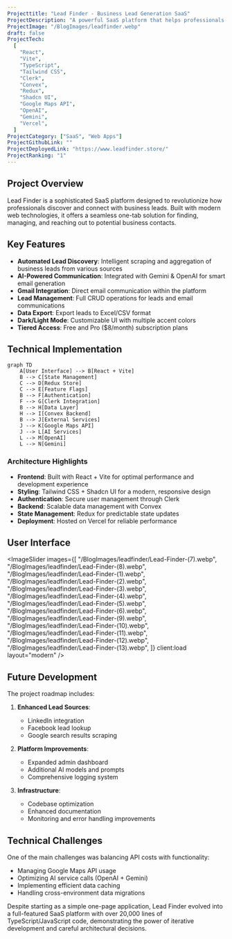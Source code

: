 ```yaml
---
Projecttitle: "Lead Finder - Business Lead Generation SaaS"
ProjectDescription: "A powerful SaaS platform that helps professionals discover and connect with business leads. Features AI-powered email generation, Gmail integration, and automated lead scraping."
ProjectImage: "/BlogImages/leadfinder.webp"
draft: false
ProjectTech:
  [
    "React",
    "Vite",
    "TypeScript",
    "Tailwind CSS",
    "Clerk",
    "Convex",
    "Redux",
    "Shadcn UI",
    "Google Maps API",
    "OpenAI",
    "Gemini",
    "Vercel",
  ]
ProjectCategory: ["SaaS", "Web Apps"]
ProjectGithubLink: ""
ProjectDeployedLink: "https://www.leadfinder.store/"
ProjectRanking: "1"
---
```



## Project Overview

Lead Finder is a sophisticated SaaS platform designed to revolutionize how professionals discover and connect with business leads. Built with modern web technologies, it offers a seamless one-tab solution for finding, managing, and reaching out to potential business contacts.

## Key Features

- **Automated Lead Discovery**: Intelligent scraping and aggregation of business leads from various sources
- **AI-Powered Communication**: Integrated with Gemini & OpenAI for smart email generation
- **Gmail Integration**: Direct email communication within the platform
- **Lead Management**: Full CRUD operations for leads and email communications
- **Data Export**: Export leads to Excel/CSV format
- **Dark/Light Mode**: Customizable UI with multiple accent colors
- **Tiered Access**: Free and Pro ($8/month) subscription plans

## Technical Implementation

```mermaid
graph TD
    A[User Interface] --> B[React + Vite]
    B --> C[State Management]
    C --> D[Redux Store]
    C --> E[Feature Flags]
    B --> F[Authentication]
    F --> G[Clerk Integration]
    B --> H[Data Layer]
    H --> I[Convex Backend]
    B --> J[External Services]
    J --> K[Google Maps API]
    J --> L[AI Services]
    L --> M[OpenAI]
    L --> N[Gemini]
```

### Architecture Highlights

- **Frontend**: Built with React + Vite for optimal performance and development experience
- **Styling**: Tailwind CSS + Shadcn UI for a modern, responsive design
- **Authentication**: Secure user management through Clerk
- **Backend**: Scalable data management with Convex
- **State Management**: Redux for predictable state updates
- **Deployment**: Hosted on Vercel for reliable performance

## User Interface

<ImageSlider
  images={[
    "/BlogImages/leadfinder/Lead-Finder-(7).webp",
    "/BlogImages/leadfinder/Lead-Finder-(8).webp",
    "/BlogImages/leadfinder/Lead-Finder-(1).webp",
    "/BlogImages/leadfinder/Lead-Finder-(2).webp",
    "/BlogImages/leadfinder/Lead-Finder-(3).webp",
    "/BlogImages/leadfinder/Lead-Finder-(4).webp",
    "/BlogImages/leadfinder/Lead-Finder-(5).webp",
    "/BlogImages/leadfinder/Lead-Finder-(6).webp",
    "/BlogImages/leadfinder/Lead-Finder-(9).webp",
    "/BlogImages/leadfinder/Lead-Finder-(10).webp",
    "/BlogImages/leadfinder/Lead-Finder-(11).webp",
    "/BlogImages/leadfinder/Lead-Finder-(12).webp",
    "/BlogImages/leadfinder/Lead-Finder-(13).webp",
  ]}
  client:load
  layout="modern"
/>

## Future Development

The project roadmap includes:

1. **Enhanced Lead Sources**:

   - LinkedIn integration
   - Facebook lead lookup
   - Google search results scraping

2. **Platform Improvements**:

   - Expanded admin dashboard
   - Additional AI models and prompts
   - Comprehensive logging system

3. **Infrastructure**:
   - Codebase optimization
   - Enhanced documentation
   - Monitoring and error handling improvements

## Technical Challenges

One of the main challenges was balancing API costs with functionality:

- Managing Google Maps API usage
- Optimizing AI service calls (OpenAI + Gemini)
- Implementing efficient data caching
- Handling cross-environment data migrations

Despite starting as a simple one-page application, Lead Finder evolved into a full-featured SaaS platform with over 20,000 lines of TypeScript/JavaScript code, demonstrating the power of iterative development and careful architectural decisions.

